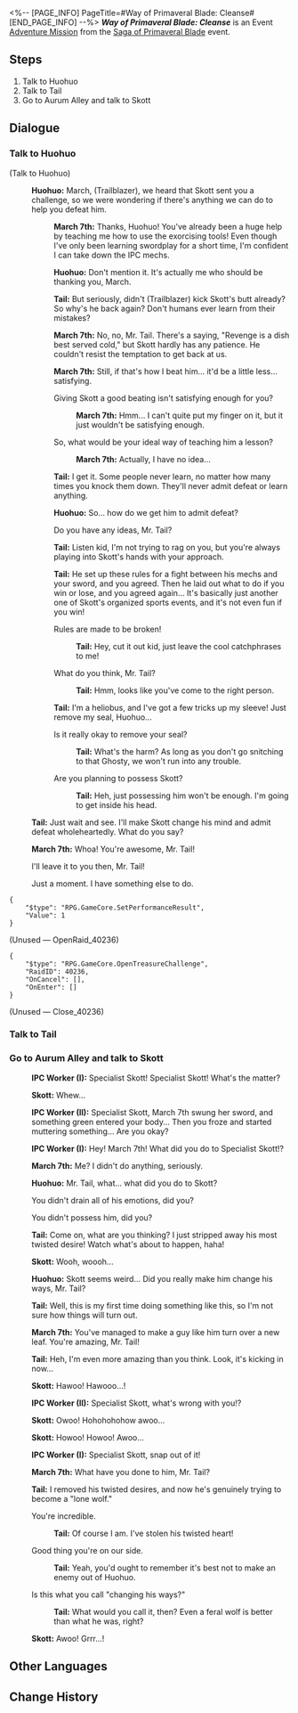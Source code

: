<%-- [PAGE_INFO]
PageTitle=#Way of Primaveral Blade: Cleanse#
[END_PAGE_INFO] --%>
{{Stub|Dialogue.}}
{{Mission Infobox
|id            = 8024112
|title         = 
|image         = Mission Way of Primaveral Blade Cleanse.png{{subst:void|<!--$UPLOAD:<<SpriteOutput/Chronicle/8024112.png>-<Mission Way of Primaveral Blade Cleanse.png>-<Fate's Atlas Images>>-->}}
|type          = Adventure
|event_name    = Saga of Primaveral Blade
|chapter       = Saga of Primaveral Blade
|requirements  = {{subst:void|<!--Unknown: {"Type":"Manual"}-->}}
|summary       = March 7th's swordplay improves significantly thanks to Huohuo's help... Tail raises the point of completely changing Skott's mind. In the end, Skott became a true "lone wolf."<br />This counted as a change of heart, too. March 7th won without a fight.
|characters    = Huohuo; IPC Worker (I); IPC Worker (II); March 7th; Skott; Tail; Trailblazer
|startLocation = [[The Xianzhou Luofu]] - [[Central Starskiff Haven]]
|world         = The Xianzhou Luofu
|area          = Central Starskiff Haven
|prev          = 
|next          = 
|rewards       = Stellar Jade*10; Refined Aether*2; Credit*20,000
}}
'''''Way of Primaveral Blade: Cleanse''''' is an Event [[Adventure Mission]] from the [[Saga of Primaveral Blade]] event.

==Steps==
# Talk to Huohuo
# Talk to Tail
# Go to Aurum Alley and talk to Skott

<!--
==Gameplay Notes==

--><!--
==Trial Character==

-->
==Dialogue==
{{Stub Dialogue}}

===Talk to Huohuo{{subst:void|<!--802411202-->}}===
{{Mission Description|type=adventure|location=Central Starskiff Haven|Great minds think alike. A duel victory is no longer March 7th's and your goal after all the swordplay training and adventure in the last fifteen days.<br />You've both experienced numerous "wanderlust escapades" with Huohuo during this period. It could be a good idea to ask Huohuo for some advice.}}
{{Dialogue Start}}

;(Talk to Huohuo)
:{{A|VO side2 baishi huohuo 101 m.ogg}} {{A|VO side2 baishi huohuo 101 f.ogg}} '''Huohuo:''' March, (Trailblazer), we heard that Skott sent you a challenge, so we were wondering if there's anything we can do to help you defeat him.
::{{A|VO side2 baishi mar7th 228.ogg}} '''March 7th:''' Thanks, Huohuo! You've already been a huge help by teaching me how to use the exorcising tools! Even though I've only been learning swordplay for a short time, I'm confident I can take down the IPC mechs.
::{{A|VO side2 baishi huohuo 102.ogg}} '''Huohuo:''' Don't mention it. It's actually me who should be thanking you, March.
::{{A|VO side2 baishi tail 101 m.ogg}} {{A|VO side2 baishi tail 101 f.ogg}} '''Tail:''' But seriously, didn't (Trailblazer) kick Skott's butt already? So why's he back again? Don't humans ever learn from their mistakes?
::{{A|VO side2 baishi mar7th 229.ogg}} '''March 7th:''' No, no, Mr. Tail. There's a saying, "Revenge is a dish best served cold," but Skott hardly has any patience. He couldn't resist the temptation to get back at us.
::{{A|VO side2 baishi mar7th 230.ogg}} '''March 7th:''' Still, if that's how I beat him... it'd be a little less... satisfying.
::{{DIcon|Arrow}} Giving Skott a good beating isn't satisfying enough for you?
:::{{A|VO side2 baishi mar7th 231.ogg}} '''March 7th:''' Hmm... I can't quite put my finger on it, but it just wouldn't be satisfying enough.
::{{DIcon|Arrow}} So, what would be your ideal way of teaching him a lesson?
:::{{A|VO side2 baishi mar7th 232.ogg}} '''March 7th:''' Actually, I have no idea...
::{{A|VO side2 baishi tail 102.ogg}} '''Tail:''' I get it. Some people never learn, no matter how many times you knock them down. They'll never admit defeat or learn anything.
::{{A|VO side2 baishi huohuo 103.ogg}} '''Huohuo:''' So... how do we get him to admit defeat?
::{{DIcon|Arrow}} Do you have any ideas, Mr. Tail?
::{{A|VO side2 baishi tail 103.ogg}} '''Tail:''' Listen kid, I'm not trying to rag on you, but you're always playing into Skott's hands with your approach.
::{{A|VO side2 baishi tail 104.ogg}} '''Tail:''' He set up these rules for a fight between his mechs and your sword, and you agreed. Then he laid out what to do if you win or lose, and you agreed again... It's basically just another one of Skott's organized sports events, and it's not even fun if you win!
::{{DIcon|Arrow}} Rules are made to be broken!
:::{{A|VO side2 baishi tail 105 m.ogg}} {{A|VO side2 baishi tail 105 f.ogg}} '''Tail:''' Hey, cut it out kid, just leave the cool catchphrases to me!
::{{DIcon|Arrow}} What do you think, Mr. Tail?
:::{{A|VO side2 baishi tail 106.ogg}} '''Tail:''' Hmm, looks like you've come to the right person.
::{{A|VO side2 baishi tail 107.ogg}} '''Tail:''' I'm a heliobus, and I've got a few tricks up my sleeve! Just remove my seal, Huohuo...
::{{DIcon|Arrow}} Is it really okay to remove your seal?
:::{{A|VO side2 baishi tail 108.ogg}} '''Tail:''' What's the harm? As long as you don't go snitching to that Ghosty, we won't run into any trouble.
::{{DIcon|Arrow}} Are you planning to possess Skott?
:::{{A|VO side2 baishi tail 109.ogg}} '''Tail:''' Heh, just possessing him won't be enough. I'm going to get inside his head.
:{{A|VO side2 baishi tail 110.ogg}} '''Tail:''' Just wait and see. I'll make Skott change his mind and admit defeat wholeheartedly. What do you say?
:{{A|VO side2 baishi mar7th 233.ogg}} '''March 7th:''' Whoa! You're awesome, Mr. Tail!
:{{DIcon|Arrow}} I'll leave it to you then, Mr. Tail!
:{{DIcon|Exit}} Just a moment. I have something else to do.
<pre>{
	"$type": "RPG.GameCore.SetPerformanceResult",
	"Value": 1
}</pre>

;(Unused &mdash; OpenRaid_40236)
<pre>{
	"$type": "RPG.GameCore.OpenTreasureChallenge",
	"RaidID": 40236,
	"OnCancel": [],
	"OnEnter": []
}</pre>

;(Unused &mdash; Close_40236)

{{Dialogue End}}

===Talk to Tail{{subst:void|<!--802411212-->}}===
{{Mission Description|type=adventure|location=Central Starskiff Haven|update|Great minds think alike. A duel victory is no longer March 7th's and your goal after all the swordplay training and adventure in the last fifteen days.<br />Mr. Tail claims he can make Skott turn over a new leaf. We shall see about that...}}
{{Dialogue Start}}
{{Dialogue End}}

===Go to Aurum Alley and talk to Skott{{subst:void|<!--802411203-->}}===
{{Mission Description|type=adventure|location=Aurum Alley|update|Tail found his way into Skott's inner world through a threatening letter. The desires of the wicked are manifested as palaces, with their twisted desires hidden within.<br />Skott should become a better person now that his twisted desires have been removed from him.}}
{{Dialogue Start}}
:{{A|VO side2 baishi staffD 107.ogg}} '''IPC Worker (I):''' Specialist Skott! Specialist Skott! What's the matter?
:{{A|VO side2 baishi scott 188.ogg}} '''Skott:''' Whew...
:{{A|VO side2 baishi staffE 101.ogg}} '''IPC Worker (II):''' Specialist Skott, March 7th swung her sword, and something green entered your body... Then you froze and started muttering something... Are you okay?
:{{A|VO side2 baishi staffD 108.ogg}} '''IPC Worker (I):''' Hey! March 7th! What did you do to Specialist Skott!?
:{{A|VO side2 baishi mar7th 239.ogg}} '''March 7th:''' Me? I didn't do anything, seriously.
:{{A|VO side2 baishi huohuo 105.ogg}} '''Huohuo:''' Mr. Tail, what... what did you do to Skott?
:{{DIcon|Arrow}} You didn't drain all of his emotions, did you?
:{{DIcon|Arrow}} You didn't possess him, did you?
:{{A|VO side2 baishi tail 141.ogg}} '''Tail:''' Come on, what are you thinking? I just stripped away his most twisted desire! Watch what's about to happen, haha!
:{{A|VO side2 baishi scott 189.ogg}} '''Skott:''' Wooh, woooh...
:{{A|VO side2 baishi huohuo 106.ogg}} '''Huohuo:''' Skott seems weird... Did you really make him change his ways, Mr. Tail?
:{{A|VO side2 baishi tail 142.ogg}} '''Tail:''' Well, this is my first time doing something like this, so I'm not sure how things will turn out.
:{{A|VO side2 baishi mar7th 240.ogg}} '''March 7th:''' You've managed to make a guy like him turn over a new leaf. You're amazing, Mr. Tail!
:{{A|VO side2 baishi tail 143.ogg}} '''Tail:''' Heh, I'm even more amazing than you think. Look, it's kicking in now...
:{{A|VO side2 baishi scott 190.ogg}} '''Skott:''' Hawoo! Hawooo...!
:{{A|VO side2 baishi staffE 102.ogg}} '''IPC Worker (II):''' Specialist Skott, what's wrong with you!?
:{{A|VO side2 baishi scott 191.ogg}} '''Skott:''' Owoo! Hohohohohow awoo...
:{{A|VO side2 baishi scott 192.ogg}} '''Skott:''' Howoo! Howoo! Awoo...
:{{A|VO side2 baishi staffD 109.ogg}} '''IPC Worker (I):''' Specialist Skott, snap out of it!
:{{A|VO side2 baishi mar7th 241.ogg}} '''March 7th:''' What have you done to him, Mr. Tail?
:{{A|VO side2 baishi tail 144.ogg}} '''Tail:''' I removed his twisted desires, and now he's genuinely trying to become a "lone wolf."
:{{DIcon|Arrow}} You're incredible.
::{{A|VO side2 baishi tail 145.ogg}} '''Tail:''' Of course I am. I've stolen his twisted heart!
:{{DIcon|Arrow}} Good thing you're on our side.
::{{A|VO side2 baishi tail 146.ogg}} '''Tail:''' Yeah, you'd ought to remember it's best not to make an enemy out of Huohuo.
:{{DIcon|Arrow}} Is this what you call "changing his ways?"
::{{A|VO side2 baishi tail 147.ogg}} '''Tail:''' What would you call it, then? Even a feral wolf is better than what he was, right?
:{{A|VO side2 baishi scott 193.ogg}} '''Skott:''' Awoo! Grrr...!
:{{tx}}
{{Dialogue End}}

==Other Languages==
{{Other Languages
|en   = Way of Primaveral Blade: Cleanse
|zhs  = 初花剑客行•祓除
|zht  = 初花劍客行•祓除
|ja   = 花咲く剣客行・祓除
|ko   = 초화검객행•불제
|es   = El florecer de una espadachina: Purificación
|fr   = Voie de la première lame&nbsp;: Purification
|ru   = Путь становления мастера: Очищение
|th   = วิถีนักดาบบุปผาแรกแย้ม: กวาดล้าง
|vi   = Sơ Hoa Kiếm Khách Hành - Thanh Tẩy
|de   = Reise der erblühenden Klinge: Reinigung
|id   = Bunga Pertama Jalan Pedang: Pemurnian
|pt   = Caminho da Lâmina Primaveril: Limpeza
}}

==Change History==
{{Change History|2.4}}
